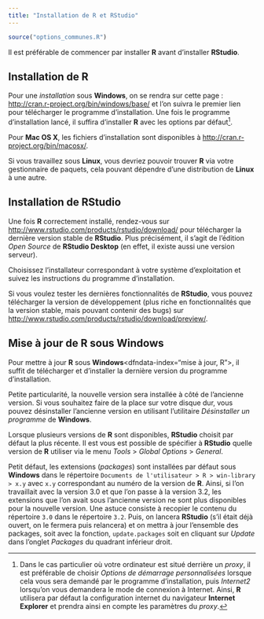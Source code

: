 ```yaml
---
title: "Installation de R et RStudio"
---
```


```r
source("options_communes.R")
```

Il est préférable de commencer par installer **R** avant d'installer **RStudio**.

## Installation de R

Pour une <dfn>installation</dfn> sous **Windows**, on se rendra sur cette page :
<http://cran.r-project.org/bin/windows/base/> et l'on suivra le premier lien
pour télécharger le programme d'installation. Une fois le programme d'installation
lancé, il suffira d'installer **R** avec les options par défaut^[Dans le cas particulier
où votre ordinateur est situé derrière un <dfn>proxy</dfn>, 
il est préférable de choisir
*Options de démarrage personnalisées* lorsque cela vous sera demandé par le programme
d'installation, puis *Internet2* lorsqu'on vous demandera le mode de connexion
à Internet. Ainsi, **R** utilisera par défaut la configuration internet du navigateur
**Internet Explorer** et prendra ainsi en compte les paramètres du *proxy*.].

Pour **Mac OS X**, les fichiers d'installation sont disponibles à 
<http://cran.r-project.org/bin/macosx/>.

Si vous travaillez sous **Linux**, vous devriez pouvoir trouver **R** via votre
gestionnaire de paquets, cela pouvant dépendre d'une distribution de **Linux**
à une autre.

## Installation de RStudio

Une fois **R** correctement installé, rendez-vous sur
<http://www.rstudio.com/products/rstudio/download/> pour télécharger la dernière
version stable de **RStudio**. Plus précisément, il s'agit de l'édition *Open Source*
de **RStudio Desktop** (en effet, il existe aussi une version serveur).

Choisissez l'installateur correspondant à votre système d'exploitation et suivez
les instructions du programme d'installation.

Si vous voulez tester les dernières fonctionnalités de **RStudio**, vous pouvez
télécharger la version de développement (plus riche en fonctionnalités que la
version stable, mais pouvant contenir des bugs) sur
<http://www.rstudio.com/products/rstudio/download/preview/>.

## Mise à jour de R sous Windows

Pour mettre à jour **R** sous **Windows**<dfndata-index="mise à jour, R"></dfn>, 
il suffit de télécharger et d'installer la dernière version du programme d'installation.

Petite particularité, la nouvelle version sera installée à côté de l'ancienne version.
Si vous souhaitez faire de la place sur votre disque dur, vous pouvez désinstaller l'ancienne
version en utilisant l'utilitaire *Désinstaller un programme* de **Windows**.

Lorsque plusieurs versions de **R** sont disponibles, **RStudio** choisit par défaut la plus récente.
Il est vous est possible de spécifier à **RStudio** quelle version de **R** utiliser via le menu
*Tools* > *Global Options* > *General*.

Petit défaut, les extensions (*packages*) sont installées par défaut sous **Windows** dans le
répertoire `Documents de l'utilisateur > R > win-library > x.y` avec `x.y` correspondant
au numéro de la version de **R**. Ainsi, si l'on travaillait avec la version 3.0 et que l'on passe
à la version 3.2, les extensions que l'on avait sous l'ancienne version ne sont plus disponibles
pour la nouvelle version. Une astuce consiste à recopier le contenu du répertoire `3.0` dans le répertoire
`3.2`. Puis, on lancera **RStudio** (s'il était déjà ouvert, on le fermera puis relancera) et on mettra à
jour l'ensemble des packages, soit avec la fonction, `update.packages`{data-pkg="utils"} soit en cliquant
sur *Update* dans l'onglet *Packages* du quadrant inférieur droit.

